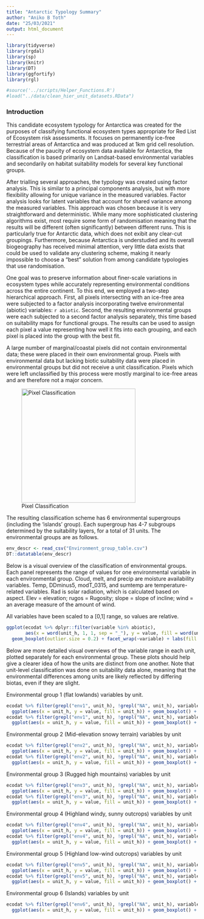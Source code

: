 ```yaml
---
title: "Antarctic Typology Summary"
author: "Aniko B Toth"
date: "25/03/2021"
output: html_document
---
```


```r
library(tidyverse)
library(rgdal)
library(sp)
library(knitr)
library(DT)
library(ggfortify)
library(rgl)

#source('../scripts/Helper_Functions.R')
#load("../data/clean_hier_unit_datasets.RData")

```

### Introduction

This candidate ecosystem typology for Antarctica was created for the purposes of classifying functional ecosystem types appropriate for Red List of Ecosystem risk assessments. It focuses on permanently ice-free terrestrial areas of Antarctica and was produced at 1km grid cell resolution. Because of the paucity of ecosystem data available for Antarctica, the classification is based primarily on Landsat-based environmental variables and secondarily on habitat suitability models for several key functional groups. 

After trialling several approaches, the typology was created using factor analysis. This is similar to a principal components analysis, but with more flexibility allowing for unique variance in the measured variables. Factor analysis looks for latent variables that account for shared variance among the measured variables. This approach was chosen because it is very straightforward and deterministic. While many more sophisticated clustering algorithms exist, most require some form of randomisation meaning that the results will be different (often significantly) between different runs. This is particularly true for Antarctic data, which does not exibit any clear-cut groupings. Furthermore, because Antarctica is understudied and its overall biogeography has received minimal attention, very little data exists that could be used to validate any clustering scheme, making it nearly impossible to choose a "best" solution from among candidate typologies that use randomisation. 

One goal was to preserve information about finer-scale variations in ecosystem types while accurately representing environmental conditions across the entire continent. To this end, we employed a two-step hierarchical approach. First, all pixels intersecting with an ice-free area were subjected to a factor analysis incorporating twelve environmental (abiotic) variables: `r abiotic`. Second, the resulting environmental groups were each subjected to a second factor analysis separately, this time based on suitability maps for functional groups. The results can be used to assign each pixel a value representing how well it fits into each grouping, and each pixel is placed into the group with the best fit. 

A large number of marginal/coastal pixels did not contain environmental data; these were placed in their own environmental group. Pixels with environmental data but lacking biotic suitability data were placed in environmental groups but did not receive a unit classification. Pixels which were left unclassified by this process were mostly marginal to ice-free areas and are therefore not a major concern.

![Pixel Classification](Pixel_classification_figure.png){width=580px, height=300px}

The resulting classification scheme has 6 environmental supergroups (including the 'islands' group). Each supergroup has 4-7 subgroups determined by the suitability layers, for a total of 31 units. The environmental groups are as follows. 

```r
env_descr <- read_csv("Environment_group_table.csv")
DT::datatable(env_descr)
```

Below is a visual overview of the classification of environmental groups. Each panel represents the range of values for one environmental variable in each environmental group. Cloud, melt, and precip are moisture availability variables. Temp, DDminus5, modT_0315, and sumtemp are temperature-related variables. Rad is solar radiation, which is calculated based on aspect. Elev = elevation; rugos = Rugosity; slope = slope of incline; wind = an average measure of the amount of wind. 

All variables have been scaled to a [0,1] range, so values are relative. 

```r
ggplot(ecodat %>% dplyr::filter(variable %in% abiotic), 
       aes(x = word(unit_h, 1, 1, sep = "_"), y = value, fill = word(unit_h, 1, 1, sep = "_"))) +
  geom_boxplot(outlier.size = 0.2) + facet_wrap(~variable) + labs(fill = "Environmental group", x = "Environmental Group")

```


Below are more detailed visual overviews of the variable range in each unit, plotted separately for each environmental group. These plots should help give a clearer idea of how the units are distinct from one another. Note that unit-level classification was done on suitability data alone, meaning that the environmental differences among units are likely reflected by differing biotas, even if they are slight. 

Environmental group 1 (flat lowlands) variables by unit.

```r
ecodat %>% filter(grepl("env1", unit_h), !grepl("NA", unit_h), variable %in% abiotic) %>% 
  ggplot(aes(x = unit_h, y = value, fill = unit_h)) + geom_boxplot() + facet_wrap(~variable)
ecodat %>% filter(grepl("env1", unit_h), !grepl("NA", unit_h), variable %in% good_models) %>% 
  ggplot(aes(x = unit_h, y = value, fill = unit_h)) + geom_boxplot() + facet_wrap(~taxon)

```

Environmental group 2 (Mid-elevation snowy terrain) variables by unit

```r
ecodat %>% filter(grepl("env2", unit_h), !grepl("NA", unit_h), variable %in% abiotic) %>% 
  ggplot(aes(x = unit_h, y = value, fill = unit_h)) + geom_boxplot() + facet_wrap(~variable)
ecodat %>% filter(grepl("env2", unit_h), !grepl("NA", unit_h), variable %in% good_models) %>% 
  ggplot(aes(x = unit_h, y = value, fill = unit_h)) + geom_boxplot() + facet_wrap(~taxon)

```



Environmental group 3 (Rugged high mountains) variables by unit

```r
ecodat %>% filter(grepl("env3", unit_h), !grepl("NA", unit_h), variable %in% abiotic) %>% 
  ggplot(aes(x = unit_h, y = value, fill = unit_h)) + geom_boxplot() + facet_wrap(~variable)
ecodat %>% filter(grepl("env3", unit_h), !grepl("NA", unit_h), variable %in% good_models) %>% 
  ggplot(aes(x = unit_h, y = value, fill = unit_h)) + geom_boxplot() + facet_wrap(~taxon)

```


Environmental group 4 (Highland windy, sunny outcrops) variables by unit

```r
ecodat %>% filter(grepl("env4", unit_h), !grepl("NA", unit_h), variable %in% abiotic) %>% 
  ggplot(aes(x = unit_h, y = value, fill = unit_h)) + geom_boxplot() + facet_wrap(~variable)
ecodat %>% filter(grepl("env4", unit_h), !grepl("NA", unit_h), variable %in% good_models) %>% 
  ggplot(aes(x = unit_h, y = value, fill = unit_h)) + geom_boxplot() + facet_wrap(~taxon)

```


Environmental group 5 (Highland low-wind outcrops) variables by unit

```r
ecodat %>% filter(grepl("env5", unit_h), !grepl("NA", unit_h), variable %in% abiotic) %>% 
  ggplot(aes(x = unit_h, y = value, fill = unit_h)) + geom_boxplot() + facet_wrap(~variable)
ecodat %>% filter(grepl("env5", unit_h), !grepl("NA", unit_h), variable %in% good_models) %>% 
  ggplot(aes(x = unit_h, y = value, fill = unit_h)) + geom_boxplot() + facet_wrap(~taxon)

```


Environmental group 6 (Islands) variables by unit

```r

ecodat %>% filter(grepl("env6", unit_h), !grepl("NA", unit_h), variable %in% good_models) %>% 
  ggplot(aes(x = unit_h, y = value, fill = unit_h)) + geom_boxplot() + facet_wrap(~taxon)

```